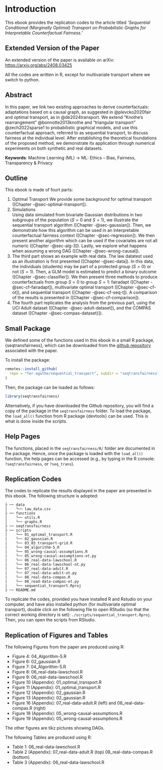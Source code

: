 # Introduction {.unnumbered}

This ebook provides the replication codes to the article titled *'Sequential Conditional (Marginally Optimal) Transport on Probabilistic Graphs for Interpretable Counterfactual Fairness.'*

:::{.callout-important}

## Extended Version of the Paper

An extended version of the paper is available on arXiv: <https://arxiv.org/abs/2408.03425>

:::

:::{.callout-note}
All the codes are written in R, except for multivariate transport where we switch to python.
:::

## Abstract

In this paper, we link two existing approaches to derive counterfactuals: adaptations based on a causal graph, as suggested in @plevcko2020fair and optimal transport, as in @de2024transport. We extend  "Knothe's rearrangement" @bonnotte2013knothe and "triangular transport" @zech2022sparse1 to probabilistic graphical models, and use this counterfactual approach, referred to as sequential transport, to discuss fairness at the individual level. After establishing the theoretical foundations of the proposed method, we demonstrate its application through numerical experiments on both synthetic and real datasets.

**Keywords**: Machine Learning (ML) -> ML: Ethics -- Bias, Fairness, Transparency & Privacy

## Outline

This ebook is made of fourt parts:

1. Optimal Transport
  We provide some background for optimal transport ([Chapter -@sec-optimal-transport]).
2. Simulations  
  Using data simulated from bivariate Gaussian distributions in two subgroups of the population ($S=0$ and $S=1$), we illustrate the sequential transport algorithm ([Chapter -@sec-gaussian]). Then, we demonstrate how this algorithm can be used in an interpretable counterfactual fairness context ([Chapter -@sec-regression]). We then present another algorithm which can be used if the covariates are not all numeric ([Chapter -@sec-alg-3]). Lastly, we explore what happens when assuming a wrong DAG ([Chapter -@sec-wrong-causal]).
3. The third part shows an example with real data. 
  The law datatest used as an illustration is first presented ([Chapter -@sec-data]). In this data, the individuals (students) may be part of a protected group ($S=0$) or not ($S=1$). Then, a GLM model is estimated to predict a binary outcome ([Chapter -@sec-classifier]). We then present three methods to produce counterfactuals from group $S=0$ to group $S=1$: fairadapt ([Chapter -@sec-cf-fairadapt]), multivariate optimal transport ([Chapter -@sec-cf-ot]), and sequential transport ([Chapter -@sec-cf-seq-t]). A comparison of the results is presented in ([Chapter -@sec-cf-comparison]).
4. The fourth part replicates the analysis from the previous part, using the UCI Adult dataset ([Chapter -@sec-adult-dataset]), and the COMPAS dataset ([Chapter -@sec-compas-dataset}]).

## Small Package

We defined some of the functions used in this ebook in a small R package, {seqtransfairness}, which can be downloaded from the [github repository](https://github.com/fer-agathe/sequential_transport) associated with the paper.

To install the package:
```r
remotes::install_github(
  repo = "fer-agathe/sequential_transport", subdir = "seqtransfairness"
)
```

Then, the package can be loaded as follows:
```r
library(seqtransfairness)
```

Alternatively, if you have downloaded the Github repository, you will find a copy of the package in the `seqtransfairness` folder. To load the package, the `load_all()` function from R package {devtools} can be used. This is what is done inside the scripts.

:::{.callout-tip}

## Help Pages

The functions, placed in the `seqtransfairness/R/` folder are documented in the package. Hence, once the package is loaded with the `load_all()` function, the help pages can be accessed (e.g., by typing in the R console: `?seqtransfairness`, or `?seq_trans`).

:::

## Replication Codes


The codes to replicate the results displayed in the paper are presented in this ebook. The following structure is adopted:


```
├ ── data
│    └── law_data.csv
├ ── functions
│    └── utils.R
│    └── graphs.R
├ ── seqtransfairness
├ ── scripts
|    └── 01_optimal_transport.R
|    └── 02_gaussian.R
|    └── 03_03_transport-grid.R
|    └── 04_algorithm-5.R
|    └── 05_wrong-causal-assumptions.R
|    └── 05_wrong-causal-assumptions-ot.py
|    └── 06_real-data-lawschool.R
|    └── 06_real-data-lawschool-ot.py
|    └── 07_real-data-adult.R
|    └── 07_real-data-adult-ot.py
|    └── 08_real-data-compas.R
|    └── 08_read-data-compas-ot.py
|    └── sequential_transport.Rproj
├ ── README.md
```

To replicate the codes, provided you have installed R and Rstudio on your computer, and have also installed python (for multivariate optimal transport), double click on the following file to open RStudio (so that the correct working directory is set): `./scripts/sequential_transport.Rproj`. Then, you can open the scripts from RStudio.


## Replication of Figures and Tables

The following Figures from the paper are produced using R:

- Figure 4: 04_Algorithm-5.R
- Figure 6: 02_gaussian.R
- Figure 7: 04_Algorithm-5.R
- Figure 8: 06_real-data-lawschool.R
- Figure 9: 06_real-data-lawschool.R
- Figure 10 (Appendix): 01_optimal_transport.R
- Figure 11 (Appendix): 01_optimal_transport.R
- Figure 12 (Appendix): 02_gaussian.R
- Figure 13 (Appendix): 02_gaussian.R
- Figure 16 (Appendix): 07_real-data-adult.R (left) and 08_real-data-compas.R (right)
- Figure 18 (Appendix): 05_wrong-causal-assumptions.R
- Figure 19 (Appendix): 05_wrong-causal-assumptions.R

The other figures are tikz pictures showing DAGs.

The following Tables are produced using R:

- Table 1: 06_real-data-lawschool.R
- Table 2 (Appendix): 07_real-data-adult.R (top) 08_real-data-compas.R (bottom)
- Table 3 (Appendix): 06_real-data-lawschool.R

